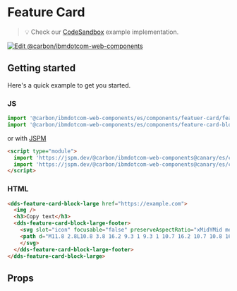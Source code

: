 
# Feature Card

> 💡 Check our
> [CodeSandbox](https://githubbox.com/carbon-design-system/carbon-for-ibm-dotcom/tree/master/packages/web-components/examples/codesandbox/components/feature-card-block-large)
> example implementation.

[![Edit @carbon/ibmdotcom-web-components](https://codesandbox.io/static/img/play-codesandbox.svg)](https://githubbox.com/carbon-design-system/carbon-for-ibm-dotcom/tree/master/packages/web-components/examples/codesandbox/components/feature-card-block-large)

## Getting started

Here's a quick example to get you started.

### JS

```javascript
import '@carbon/ibmdotcom-web-components/es/components/featuer-card/feature-card-block-large-footer.js';
import '@carbon/ibmdotcom-web-components/es/components/feature-card-block-large/feature-card-block-large.js';
```

or with [JSPM](https://jspm.org)

```html
<script type="module">
  import 'https://jspm.dev/@carbon/ibmdotcom-web-components@canary/es/components/feature-card/feature-card-block-large-footer.js';
  import 'https://jspm.dev/@carbon/ibmdotcom-web-components@canary/es/components/feature-card-block-large/feature-card-block-large.js';
</script>
```

### HTML

```html
<dds-feature-card-block-large href="https://example.com">
  <img />
  <h3>Copy text</h3>
  <dds-feature-card-block-large-footer>
    <svg slot="icon" focusable="false" preserveAspectRatio="xMidYMid meet" xmlns="http://www.w3.org/2000/svg" fill="currentColor" aria-hidden="true" width="20" height="20" viewBox="0 0 20 20">
    <path d="M11.8 2.8L10.8 3.8 16.2 9.3 1 9.3 1 10.7 16.2 10.7 10.8 16.2 11.8 17.2 19 10z"></path>
    </svg>
  </dds-feature-card-block-large-footer>
</dds-feature-card-block-large>
```

## Props

<Props of="dds-feature-card-block-large" />

<Description markdown={contributing} />
